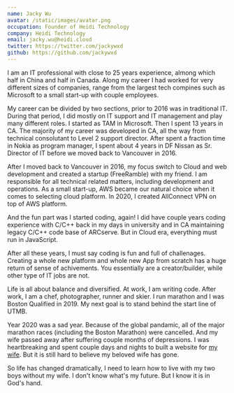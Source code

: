 ```yaml
---
name: Jacky Wu
avatar: /static/images/avatar.png
occupation: Founder of Heidi Technology
company: Heidi Technology
email: jacky.wu@heidi.cloud
twitter: https://twitter.com/jackywxd
github: https://github.com/jackywxd
---
```


I am an IT professional with close to 25 years experience, almong which half in China and half in Canada. Along my career I had worked for very different sizes of companies, range from the largest tech compines such as Microsoft to a small start-up with couple employees.

My career can be divided by two sections, prior to 2016 was in traditional IT. During that period, I did mostly on IT support and IT management and play many different roles. I started as TAM in Microsoft. Then I spent 13 years in CA. The majority of my career was developed in CA, all the way from technical consolutant to Level 2 support director. After spent a fraction time in Nokia as program manager, I spent about 4 years in DF Nissan as Sr. Director of IT before we moved back to Vancouver in 2016.

After I moved back to Vancouver in 2016, my focus switch to Cloud and web development and created a startup (FreeRamble) with my friend. I am responsible for all technical related matters, including development and operations. As a small start-up, AWS became our natural choice when it comes to selecting cloud platform. In 2020, I created AllConnect VPN on top of AWS platform.

And the fun part was I started coding, again! I did have couple years coding experience with C/C++ back in my days in university and in CA maintaining legacy C/C++ code base of ARCserve. But in Cloud era, everything must run in JavaScript.

After all these years, I must say coding is fun and full of challenages. Creating a whole new platform and whole new App from scratch has a huge return of sense of achivements. You essentially are a creator/builder, while other type of IT jobs are not.

Life is all about balance and diversified. At work, I am writing code. After work, I am a chef, photographer, runner and skier. I run marathon and I was Boston Qualified in 2019. My next goal is to stand behind the start line of UTMB.

Year 2020 was a sad year. Because of the global pandamic, all of the major marathon races (including the Boston Marathon) were cancelled. And my wife passed away after suffering couple months of depressions. I was heartbreaking and spent couple days and nights to built a website for <a href="https://haijieliu.com"> my wife</a>. But it is still hard to believe my beloved wife has gone.

So life has changed dramatically, I need to learn how to live with my two boys without my wife. I don't know what's my future. But I know it is in God's hand.
